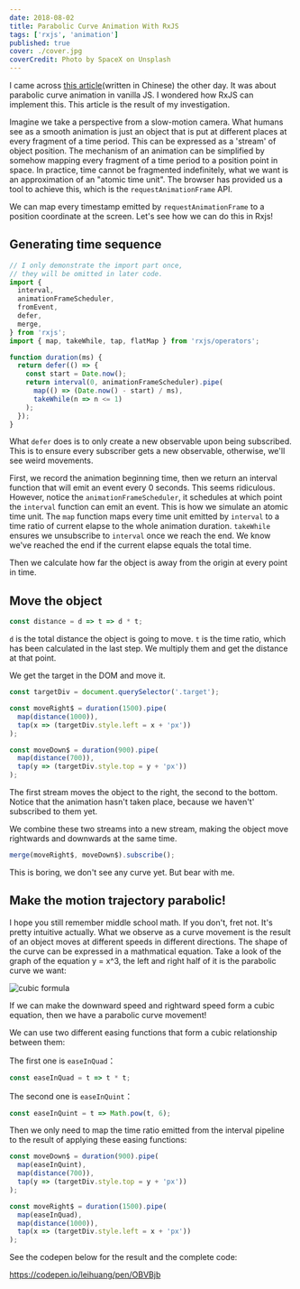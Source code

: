 ```yaml
---
date: 2018-08-02
title: Parabolic Curve Animation With RxJS
tags: ['rxjs', 'animation']
published: true
cover: ./cover.jpg
coverCredit: Photo by SpaceX on Unsplash
---
```


I came across [this article](https://juejin.im/post/5bb0b7fae51d450e62380ef3)(written in Chinese) the other day. It was about parabolic curve animation in vanilla JS. I wondered how RxJS can implement this. This article is the result of my investigation.

Imagine we take a perspective from a slow-motion camera. What humans see as a smooth animation is just an object that is put at different places at every fragment of a time period. This can be expressed as a 'stream' of object position. The mechanism of an animation can be simplified by somehow mapping every fragment of a time period to a position point in space. In practice, time cannot be fragmented indefinitely, what we want is an approximation of an "atomic time unit". The browser has provided us a tool to achieve this, which is the `requestAnimationFrame` API.

We can map every timestamp emitted by `requestAnimationFrame` to a position coordinate at the screen. Let's see how we can do this in Rxjs!

## Generating time sequence

```javascript
// I only demonstrate the import part once,
// they will be omitted in later code.
import {
  interval,
  animationFrameScheduler,
  fromEvent,
  defer,
  merge,
} from 'rxjs';
import { map, takeWhile, tap, flatMap } from 'rxjs/operators';

function duration(ms) {
  return defer(() => {
    const start = Date.now();
    return interval(0, animationFrameScheduler).pipe(
      map(() => (Date.now() - start) / ms),
      takeWhile(n => n <= 1)
    );
  });
}
```

What `defer` does is to only create a new observable upon being subscribed. This is to ensure every subscriber gets a new observable, otherwise, we'll see weird movements.

First, we record the animation beginning time, then we return an interval function that will emit an event every 0 seconds. This seems ridiculous. However, notice the `animationFrameScheduler`, it schedules at which point the `interval` function can emit an event. This is how we simulate an atomic time unit. The `map` function maps every time unit emitted by `interval` to a time ratio of current elapse to the whole animation duration. `takeWhile` ensures we unsubscribe to `interval` once we reach the end. We know we've reached the end if the current elapse equals the total time.

Then we calculate how far the object is away from the origin at every point in time.

## Move the object

```js
const distance = d => t => d * t;
```

`d` is the total distance the object is going to move. `t` is the time ratio, which has been calculated in the last step. We multiply them and get the distance at that point.

We get the target in the DOM and move it.

```js
const targetDiv = document.querySelector('.target');

const moveRight$ = duration(1500).pipe(
  map(distance(1000)),
  tap(x => (targetDiv.style.left = x + 'px'))
);

const moveDown$ = duration(900).pipe(
  map(distance(700)),
  tap(y => (targetDiv.style.top = y + 'px'))
);
```

The first stream moves the object to the right, the second to the bottom. Notice that the animation hasn't taken place, because we haven't' subscribed to them yet.

We combine these two streams into a new stream, making the object move rightwards and downwards at the same time.

```js
merge(moveRight$, moveDown$).subscribe();
```

This is boring, we don't see any curve yet. But bear with me.

## Make the motion trajectory parabolic!

I hope you still remember middle school math. If you don't, fret not. It's pretty intuitive actually. What we observe as a curve movement is the result of an object moves at different speeds in different directions. The shape of the curve can be expressed in a mathmatical equation. Take a look of the graph of the equation y = x^3, the left and right half of it is the parabolic curve we want:

![cubic formula](./cubic-formula.png)

If we can make the downward speed and rightward speed form a cubic equation, then we have a parabolic curve movement!

We can use two different easing functions that form a cubic relationship between them:

The first one is `easeInQuad`：

```js
const easeInQuad = t => t * t;
```

The second one is `easeInQuint`：

```js
const easeInQuint = t => Math.pow(t, 6);
```

Then we only need to map the time ratio emitted from the interval pipeline to the result of applying these easing functions:

```javascript
const moveDown$ = duration(900).pipe(
  map(easeInQuint),
  map(distance(700)),
  tap(y => (targetDiv.style.top = y + 'px'))
);

const moveRight$ = duration(1500).pipe(
  map(easeInQuad),
  map(distance(1000)),
  tap(x => (targetDiv.style.left = x + 'px'))
);
```

See the codepen below for the result and the complete code:

https://codepen.io/leihuang/pen/OBVBjb
